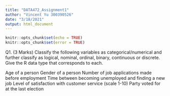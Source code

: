 ```yaml
---
title: "DATA472_Assignment1"
author: "Vincent Yu 300390526"
date: "3/18/2021"
output: html_document
---
```


```r
knitr::opts_chunk$set(echo = TRUE)
knitr::opts_chunk$set(error = TRUE)
```
Q1. (3 Marks) Classify the following variables as categorical/numerical and further classify as logical, nominal, ordinal, binary, continuous or discrete. Give the R data type that corresponds to each.

Age of a person
Gender of a person
Number of job applications made before employment
Time between becoming unemployed and finding a new job
Level of satisfaction with customer service (scale 1-10)
Party voted for at the last election


